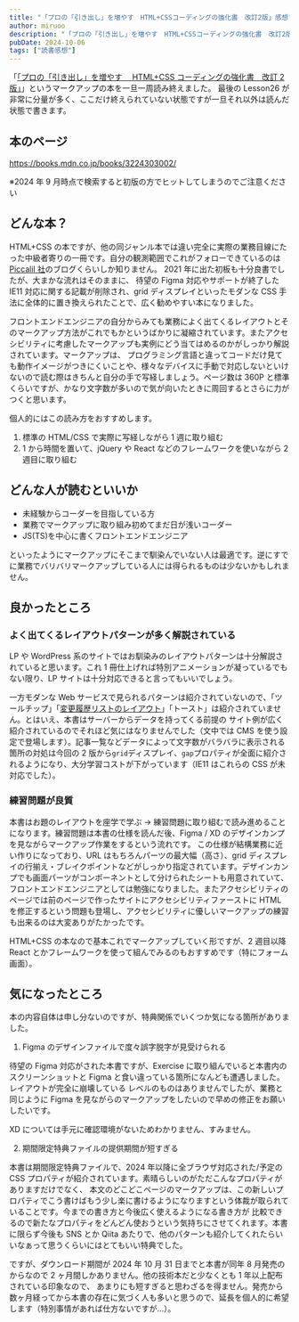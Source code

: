 ```yaml
---
title: "「プロの「引き出し」を増やす　HTML+CSSコーディングの強化書　改訂2版」感想"
author: miruoo
description: "「プロの「引き出し」を増やす　HTML+CSSコーディングの強化書　改訂2版」を1周読んだので感想を書きました。"
pubDate: 2024-10-06
tags: ["読書感想"]
---
```


「[「プロの「引き出し」を増やす　 HTML+CSS コーディングの強化書　改訂 2 版」](https://gihyo.jp/book/2022/978-4-297-13132-6)」というマークアップの本を一旦一周読み終えました。
最後の Lesson26 が非常に分量が多く、ここだけ終えられていない状態ですが一旦それ以外は読んだ状態で書きます。

## 本のページ

https://books.mdn.co.jp/books/3224303002/

※2024 年 9 月時点で検索すると初版の方でヒットしてしまうのでご注意ください

## どんな本？

HTML+CSS の本ですが、他の同ジャンル本では違い完全に実際の業務目線にたった中級者寄りの一冊です。自分の観測範囲でこれがフォローできているのは[Piccalil 社](https://piccalil.li/)のブログくらいしか知りません。
2021 年に出た初板も十分良書でしたが、大まかな流れはそのままに、 待望の Figma 対応やサポートが終了した IE11 対応に関する記載が削除され、grid ディスプレイといったモダンな CSS 手法に全体的に置き換えられたことで、広く勧めやすい本になりました。

フロントエンドエンジニアの自分からみても業務によく出てくるレイアウトとそのマークアップ方法がこれでもかというばかりに凝縮されています。またアクセシビリティに考慮したマークアップも実例にどう当てはめるのかがしっかり解説されています。マークアップは、
プログラミング言語と違ってコードだけ見ても動作イメージがつきにくいことや、様々なデバイスに手動で対応しないといけないので読む際はきちんと自分の手で写経しましょう。ページ数は 360P と標準くらいですが、かなり文字数が多いので気が向いたときに周回するとさらに力がつくと思います。

個人的にはこの読み方をおすすめします。

1. 標準の HTML/CSS で実際に写経しながら 1 週に取り組む
2. 1 から時間を置いて、jQuery や React などのフレームワークを使いながら 2 週目に取り組む

## どんな人が読むといいか

- 未経験からコーダーを目指している方
- 業務でマークアップに取り組み初めてまだ日が浅いコーダー
- JS(TS)を中心に書くフロントエンドエンジニア

といったようにマークアップにそこまで馴染んでいない人は最適です。逆にすでに業務でバリバリマークアップしている人には得られるものは少ないかもしれません。

## 良かったところ

### よく出てくるレイアウトパターンが多く解説されている

LP や WordPress 系のサイトではお馴染みのレイアウトパターンは十分解説されていると思います。これ 1 冊仕上げれば特別アニメーションが凝っているでもない限り、LP サイトは十分対応できると言ってもいいでしょう。

一方モダンな Web サービスで見られるパターンは紹介されていないので、「ツールチップ」「[変更履歴リストのレイアウト](https://roadmap.sh/projects/changelog-component)」「トースト」は紹介されていません。とはいえ、本書はサーバーからデータを持ってくる前提の
サイト例が広く紹介されているのでそれほど気にはなりませんでした（文中では CMS を使う設定で登場します）。記事一覧などデータによって文字数がバラバラに表示される箇所の対処は今回の 2 版から`grid`ディスプレイ、`gap`プロパティが全面に紹介されるようになり、大分学習コストが下がっています（IE11 はこれらの CSS が未対応でした）。

### 練習問題が良質

本書はお題のレイアウトを座学で学ぶ -> 練習問題に取り組むで読み進めることになります。練習問題は本書の仕様を読んだ後、Figma / XD のデザインカンプを見ながらマークアップ作業をするという流れです。
この仕様が結構業務に近い作りになっており、URL はもちろんパーツの最大幅（高さ）、grid ディスプレイの行揃え・ブレイクポイントなどがしっかり指定されています。デザインカンプでも画面パーツがコンポーネントとして分けられたシートも用意されていて、
フロントエンドエンジニアとしては勉強になりました。またアクセシビリティのページでは前のページで作ったサイトにアクセシビリティファーストに HTML を修正するという問題も登場し、アクセシビリティに優しいマークアップの練習も出来るのは大変ありがたかったです。

HTML+CSS の本なので基本これでマークアップしていく形ですが、2 週目以降 React とかフレームワークを使って組んでみるのもおすすめです（特にフォーム画面）。

## 気になったところ

本の内容自体は申し分ないのですが、特典関係でいくつか気になる箇所がありました。

1. Figma のデザインファイルで度々誤字脱字が見受けられる

待望の Figma 対応がされた本書ですが、Exercise に取り組んでいると本書内のスクリーンショットと Figma と食い違っている箇所になんども遭遇しました。レイアウトが完全に崩壊している
レベルのものはありませんでしたが、業務と同じように Figma を見ながらのマークアップをしたいので早めの修正をお願いしたいです。

XD については手元に確認環境がないためわかりません、すみません。

2. 期間限定特典ファイルの提供期間が短すぎる

本書は期間限定特典ファイルで、2024 年以降に全ブラウザ対応された/予定の CSS プロパティが紹介されています。素晴らしいのがただこんなプロパティがありますだけでなく、
本文のどこどこページのマークアップは、この新しいプロパティでこう書けばもう少し楽に書けるようになりますという体裁が取られていることです。今までの書き方と今後広く使えるようになる書き方が
比較できるので新たなプロパティをどんどん使おうという気持ちにさせてくれます。本書に限らず今後も SNS とか Qiita あたりで、他のパターンも紹介してくれたらいいなぁって思うくらいにはとてもいい特典でした。

ですが、ダウンロード期間が 2024 年 10 月 31 日までと本書が同年 8 月発売のからなので 2 ヶ月間しかありません。他の技術本だと少なくとも 1 年以上配布されている印象なので、
あまりにも短すぎると思わざるを得ません。発売から数ヶ月経ってから本書の存在に気づく人も多いと思うので、延長を個人的に希望します（特別事情があれば仕方ないですが...）。
